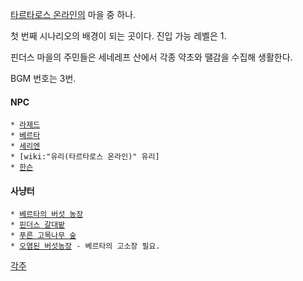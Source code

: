 [[타르타로스 온라인]]의 마을 중 하나.

첫 번째 시나리오의 배경이 되는 곳이다. 진입 가능 레벨은 1.

핀더스 마을의 주민들은 세네레프 산에서 각종 약초와 땔감을 수집해 생활한다.

BGM 번호는 3번.

==== NPC ====
 * [[라제드]]
 * [[베르타]]
 * [[세리엔]]
 * [wiki:"유리(타르타로스 온라인)" 유리]
 * [[한슨]]

==== 사냥터 ====
 * [[베르타의 버섯 농장]]
 * [[핀더스 갈대밭]]
 * [[푸른 고목나무 숲]]
 * [[오염된 버섯농장]] - 베르타의 고소장 필요.

[[각주]]
